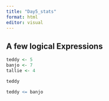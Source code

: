 ```yaml
---
title: "Day5_stats"
format: html
editor: visual
---
```


## A few logical Expressions

```r

teddy <- 5
banjo <- 7
tallie <- 4

teddy

teddy <= banjo
```

